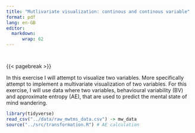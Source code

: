 ```yaml
---
title: "Mutlivariate visualization: continous and continous variable"
format: pdf
lang: en-GB
editor: 
  markdown:
      wrap: 62
---
```


```r

```


```r

```


{{< pagebreak >}}


In this exercise I will attempt to visualize two variables. More specifically attempt to implement a multivariate visualization of two variables. For this exercise, I will use data where two variables, behavioural variability (BV) and approximate entropy (AE), that are used to predict the mental state of mind wandering. 

```r
library(tidyverse)
read_csv("../data/raw_mwtms_data.csv") -> mw_data 
source("../src/transformation.R") # AE calculation
```


```r

```

